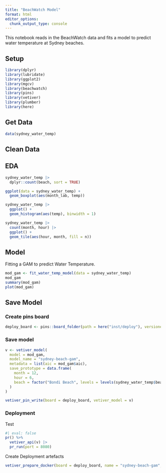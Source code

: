 ```yaml
---
title: "BeachWatch Model"
format: html
editor_options: 
  chunk_output_type: console
---
```


This notebook reads in the BeachWatch data and fits a model to predict water
temperature at Sydney beaches. 

## Setup 

```r
library(dplyr)
library(lubridate)
library(ggplot2)
library(mgcv)
library(beachwatch)
library(pins)
library(vetiver)
library(plumber)
library(here)
```

## Get Data  

```r
data(sydney_water_temp)
```

## Clean Data  

## EDA  

```r
sydney_water_temp |> 
  dplyr::count(beach, sort = TRUE)
```

```r
ggplot(data = sydney_water_temp) +
  geom_boxplot(aes(month_lab, temp))
```

```r
sydney_water_temp |> 
  ggplot() +
  geom_histogram(aes(temp), binwidth = 1)
```

```r
sydney_water_temp |> 
  count(month, hour) |> 
  ggplot() +
  geom_tile(aes(hour, month, fill = n))
```

## Model 

Fitting a GAM to predict Water Temperature.  

```r
mod_gam <- fit_water_temp_model(data = sydney_water_temp)
mod_gam
summary(mod_gam)
plot(mod_gam)
```

## Save Model

### Create pins board  

```r
deploy_board <- pins::board_folder(path = here("inst/deploy"), versioned = TRUE)
```

### Save model 

```r
v <- vetiver_model(
  model = mod_gam,
  model_name = "sydney-beach-gam",
  metadata = list(aic = mod_gam$aic),
  save_prototype = data.frame(
    month = 12,
    hour = 6,
    beach = factor("Bondi Beach", levels = levels(sydney_water_temp$beach))
  )
)

vetiver_pin_write(board = deploy_board, vetiver_model = v)
```

### Deployment 

Test 

```r
#| eval: false
pr() %>%
  vetiver_api(v) |> 
  pr_run(port = 8080)
```

Create Deployment artefacts 

```r
vetiver_prepare_docker(board = deploy_board, name = "sydney-beach-gam", docker_args = list(port = 8080), path = here::here())
```

